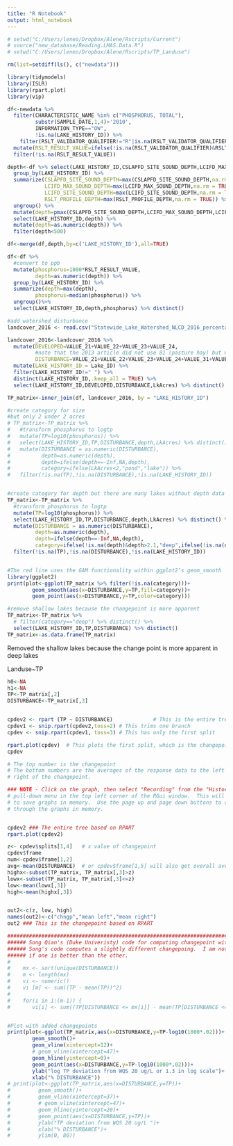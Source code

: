 ```yaml
---
title: "R Notebook"
output: html_notebook
---
```


```r
# setwd("C:/Users/leneo/Dropbox/Alene/Rscripts/Current")
# source("new_database/Reading.LMAS.Data.R")
# setwd("C:/Users/leneo/Dropbox/Alene/Rscripts/TP_Landuse")

rm(list=setdiff(ls(), c("newdata")))

```


```r
library(tidymodels)
library(ISLR)
library(rpart.plot)
library(vip)

df<-newdata %>% 
  filter(CHARACTERISTIC_NAME %in% c("PHOSPHORUS, TOTAL"),
         substr(SAMPLE_DATE,1,4)>'2010',
         INFORMATION_TYPE=="OW",
         !is.na(LAKE_HISTORY_ID)) %>% 
    filter(RSLT_VALIDATOR_QUALIFIER!="R"|is.na(RSLT_VALIDATOR_QUALIFIER)) %>% 
  mutate(RSLT_RESULT_VALUE=ifelse(!is.na(RSLT_VALIDATOR_QUALIFIER)&RSLT_VALIDATOR_QUALIFIER=="U",RSLT_METHOD_DETECTION_LIMIT/2,RSLT_RESULT_VALUE))%>%  
  filter(!is.na(RSLT_RESULT_VALUE))

depth<-df %>% select(LAKE_HISTORY_ID,CSLAPFD_SITE_SOUND_DEPTH,LCIFD_MAX_SOUND_DEPTH,RSLT_PROFILE_DEPTH,LCIFD_SITE_SOUND_DEPTH) %>% distinct() %>% 
  group_by(LAKE_HISTORY_ID) %>% 
  summarize(CSLAPFD_SITE_SOUND_DEPTH=max(CSLAPFD_SITE_SOUND_DEPTH,na.rm = TRUE),
            LCIFD_MAX_SOUND_DEPTH=max(LCIFD_MAX_SOUND_DEPTH,na.rm = TRUE),
            LCIFD_SITE_SOUND_DEPTH=max(LCIFD_SITE_SOUND_DEPTH,na.rm = TRUE),
            RSLT_PROFILE_DEPTH=max(RSLT_PROFILE_DEPTH,na.rm = TRUE)) %>% 
  ungroup() %>% 
  mutate(depth=pmax(CSLAPFD_SITE_SOUND_DEPTH,LCIFD_MAX_SOUND_DEPTH,LCIFD_SITE_SOUND_DEPTH,RSLT_PROFILE_DEPTH,na.rm = TRUE)) %>% 
  select(LAKE_HISTORY_ID,depth) %>% 
  mutate(depth=as.numeric(depth)) %>% 
  filter(depth<500)

df<-merge(df,depth,by=c('LAKE_HISTORY_ID'),all=TRUE)

df<-df %>% 
  #convert to ppb
  mutate(phosphorus=1000*RSLT_RESULT_VALUE,
         depth=as.numeric(depth)) %>% 
  group_by(LAKE_HISTORY_ID) %>% 
  summarize(depth=max(depth),
         phosphorus=median(phosphorus)) %>% 
  ungroup()%>% 
  select(LAKE_HISTORY_ID,depth,phosphorus) %>% distinct() 

#add watershed disturbance
landcover_2016 <- read.csv("Statewide_Lake_Watershed_NLCD_2016_percentages_NHD_LakeID.csv")

landcover_2016<-landcover_2016 %>% 
  mutate(DEVELOPED=VALUE_21+VALUE_22+VALUE_23+VALUE_24,
         #note that the 2013 article did not use 81 (pasture hay) but we include it
         DISTURBANCE=VALUE_21+VALUE_22+VALUE_23+VALUE_24+VALUE_31+VALUE_82+VALUE_81) %>% 
  mutate(LAKE_HISTORY_ID = Lake_ID) %>% 
  filter(LAKE_HISTORY_ID!=" ") %>% 
  distinct(LAKE_HISTORY_ID,.keep_all = TRUE) %>% 
  select(LAKE_HISTORY_ID,DEVELOPED,DISTURBANCE,LkAcres) %>% distinct() 

TP_matrix<-inner_join(df, landcover_2016, by = "LAKE_HISTORY_ID")

#create category for size
#but only 2 under 2 acres
# TP_matrix<-TP_matrix %>%
#   #transform phosphorus to logtp
#   mutate(TP=log10(phosphorus)) %>%
#   select(LAKE_HISTORY_ID,TP,DISTURBANCE,depth,LkAcres) %>% distinct() %>%
#   mutate(DISTURBANCE = as.numeric(DISTURBANCE),
#          depth=as.numeric(depth),
#          depth=ifelse(depth==-Inf,NA,depth),
#          category=ifelse(LkAcres<2,"pond","lake")) %>%
#   filter(!is.na(TP),!is.na(DISTURBANCE),!is.na(LAKE_HISTORY_ID))


#create category for depth but there are many lakes without depth data
TP_matrix<-TP_matrix %>%
  #transform phosphorus to logtp
  mutate(TP=log10(phosphorus)) %>%
  select(LAKE_HISTORY_ID,TP,DISTURBANCE,depth,LkAcres) %>% distinct() %>%
  mutate(DISTURBANCE = as.numeric(DISTURBANCE),
         depth=as.numeric(depth),
         depth=ifelse(depth==-Inf,NA,depth),
         category=ifelse(!is.na(depth)&depth>2.1,"deep",ifelse(!is.na(depth),"shallow",NA))) %>%
  filter(!is.na(TP),!is.na(DISTURBANCE),!is.na(LAKE_HISTORY_ID))


#The red line uses the GAM functionality within ggplot2’s geom_smooth 
library(ggplot2)
print(plot<-ggplot(TP_matrix %>% filter(!is.na(category)))+
        geom_smooth(aes(x=DISTURBANCE,y=TP,fill=category))+
        geom_point(aes(x=DISTURBANCE,y=TP,color=category)))

#remove shallow lakes because the changepoint is more apparent
TP_matrix<-TP_matrix %>% 
  # filter(category=="deep") %>% distinct() %>% 
  select(LAKE_HISTORY_ID,TP,DISTURBANCE) %>% distinct()
TP_matrix<-as.data.frame(TP_matrix)

```

Removed the shallow lakes because the change point is more apparent in deep lakes

Landuse~TP
```r

h0<-NA
h1<-NA
TP<-TP_matrix[,2]
DISTURBANCE<-TP_matrix[,3]


cpdev2 <- rpart (TP ~ DISTURBANCE)             # This is the entire tree
cpdev1 <- snip.rpart(cpdev2,toss=2) # This trims one branch
cpdev <- snip.rpart(cpdev1, toss=3) # This has only the first split

rpart.plot(cpdev)  # This plots the first split, which is the changepoint.
cpdev

# The top number is the changepoint
# The bottom numbers are the averages of the response data to the left and the
# right of the changepoint.

### NOTE - Click on the graph, then select "Recording" from the "History"
# pull-down menu in the top left corner of the RGui window.  This will allow you
# to save graphs in memory.  Use the page up and page down buttons to cycle
# through the graphs in memory.


cpdev2 ### The entire tree based on RPART
rpart.plot(cpdev2)

z<- cpdev$splits[1,4]   # x value of changepoint
cpdev$frame
num<-cpdev$frame[1,2]
avg<-mean(DISTURBANCE)  # or cpdev$frame[1,5] will also get overall average
highx<-subset(TP_matrix, TP_matrix[,3]>z)
lowx<-subset(TP_matrix, TP_matrix[,3]<=z)
low<-mean(lowx[,3])
high<-mean(highx[,3])


out2<-c(z, low, high)
names(out2)<-c("chngp","mean left","mean right")
out2 ### This is the changepoint based on RPART

###########################################################################
###### Song Qian's (Duke Univeristy) code for computing changepoint with p-value
###### Song's code computes a slightly different changepoing.  I am not sure
###### if one is better than the other.
# 
#    mx <- sort(unique(DISTURBANCE))
#    m <- length(mx)
#    vi <- numeric()
#    vi [m] <- sum((TP - mean(TP))^2)
# 
#    for(i in 1:(m-1)) {
#       vi[i] <- sum((TP[DISTURBANCE <= mx[i]] - mean(TP[DISTURBANCE <=


#Plot with added changepoints
print(plot<-ggplot(TP_matrix,aes(x=DISTURBANCE,y=TP-log10(1000*.02)))+
        geom_smooth()+
        geom_vline(xintercept=12)+
        # geom_vline(xintercept=47)+
        geom_hline(yintercept=0)+
        geom_point(aes(x=DISTURBANCE,y=TP-log10(1000*.02)))+
        ylab("log TP deviation from WQS 20 ug/L or 1.3 in log scale")+
        xlab("% DISTURBANCE"))
# print(plot<-ggplot(TP_matrix,aes(x=DISTURBANCE,y=TP))+
#         geom_smooth()+
#         geom_vline(xintercept=37)+
#         # geom_vline(xintercept=47)+
#         geom_hline(yintercept=20)+
#         geom_point(aes(x=DISTURBANCE,y=TP))+
#         ylab("TP deviation from WQS 20 ug/L ")+
#         xlab("% DISTURBANCE")+
#         ylim(0, 80))

```





